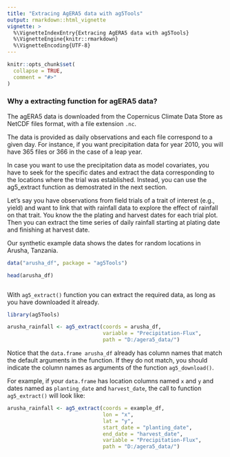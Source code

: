```yaml
---
title: "Extracing AgERA5 data with ag5Tools"
output: rmarkdown::html_vignette
vignette: >
  %\VignetteIndexEntry{Extracing AgERA5 data with ag5Tools}
  %\VignetteEngine{knitr::rmarkdown}
  %\VignetteEncoding{UTF-8}
---
```


```r
knitr::opts_chunk$set(
  collapse = TRUE,
  comment = "#>"
)
```
### Why a extracting function for agERA5 data?  

The agERA5 data is downloaded from the Copernicus Climate Data Store as NetCDF files format, with a file extension `.nc`.

The data is provided as daily observations and each file correspond to a given day. For instance, if you want precipitation data for year 2010, you will have 365 files or 366 in the case of a leap year.

In case you want to use the precipitation data as model covariates, you have to seek for the specific dates and extract the data corresponding to the locations where the trial was established. Instead, you can use the ag5_extract function as demostrated in the next section.  

Let's say you have observations from field trials of a trait of interest (e.g., yield) and want to link that with rainfall data to explore the effect of rainfall on that trait. You know the the plating and harvest dates for each trial plot. Then you can extract the time series of daily rainfall starting at plating date and finishing at harvest date.  

Our synthetic example data shows the dates for random locations in Arusha, Tanzania.

```r

data("arusha_df", package = "ag5Tools")

head(arusha_df)



```
With `ag5_extract()` function you can extract the required data, as long as you have downloaded it already.
```r

library(ag5Tools)

arusha_rainfall <- ag5_extract(coords = arusha_df,
                               variable = "Precipitation-Flux",
                               path = "D:/agera5_data/")

```
Notice that the `data.frame arusha_df` already has column names that match the default arguments in the function. If they do not match, you should indicate the column names as arguments of the function `ag5_download()`.  

For example, if your `data.frame` has location columns named `x` and `y` and dates named as `planting_date` and `harvest_date`, the call to function `ag5_extract()` will look like:

```r
arusha_rainfall <- ag5_extract(coords = example_df,
                               lon = "x",
                               lat = "y",
                               start_date = "planting_date",
                               end_date = "harvest_date",
                               variable = "Precipitation-Flux",
                               path = "D:/agera5_data/")

```





